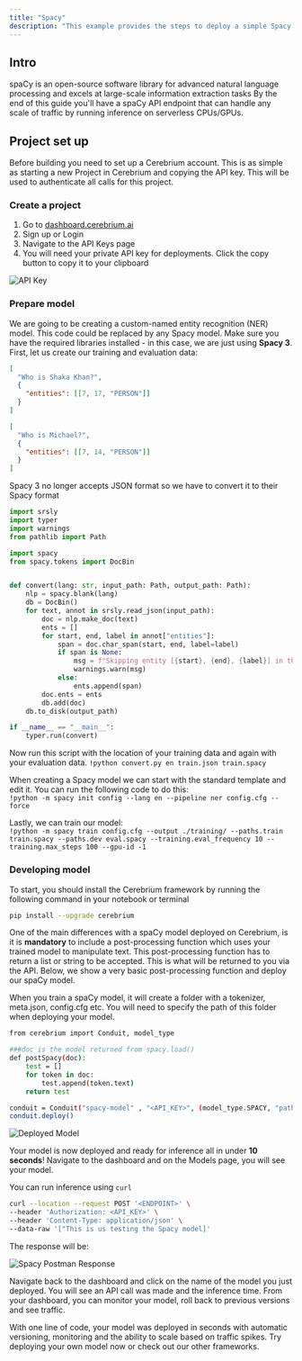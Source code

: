 ```yaml
---
title: "Spacy"
description: "This example provides the steps to deploy a simple Spacy model (from scratch!) using Cerebrium."
---
```


## Intro

spaCy is an open-source software library for advanced natural language processing and excels at large-scale information extraction tasks
By the end of this guide you'll have a spaCy API endpoint that can handle any scale of traffic by running inference on serverless CPUs/GPUs.

## Project set up

Before building you need to set up a Cerebrium account. This is as simple as
starting a new Project in Cerebrium and copying the API key. This will be used
to authenticate all calls for this project.

### Create a project

1. Go to [dashboard.cerebrium.ai](https://dashboard.cerebrium.ai)
2. Sign up or Login
3. Navigate to the API Keys page
4. You will need your private API key for deployments. Click the copy button to copy it to your clipboard

![API Key](/images/quickstarts/onnx-1.png)

### Prepare model

We are going to be creating a custom-named entity recognition (NER) model.
This code could be replaced by any Spacy model. Make sure you have
the required libraries installed - in this case, we are just using **Spacy 3**.
First, let us create our training and evaluation data:

```json
[
  "Who is Shaka Khan?",
  {
    "entities": [[7, 17, "PERSON"]]
  }
]
```

```json
[
  "Who is Michael?",
  {
    "entities": [[7, 14, "PERSON"]]
  }
]
```

<Note>
  Spacy 3 no longer accepts JSON format so we have to convert it to their Spacy
  format
</Note>

```python
import srsly
import typer
import warnings
from pathlib import Path

import spacy
from spacy.tokens import DocBin


def convert(lang: str, input_path: Path, output_path: Path):
    nlp = spacy.blank(lang)
    db = DocBin()
    for text, annot in srsly.read_json(input_path):
        doc = nlp.make_doc(text)
        ents = []
        for start, end, label in annot["entities"]:
            span = doc.char_span(start, end, label=label)
            if span is None:
                msg = f"Skipping entity [{start}, {end}, {label}] in the following text because the character span '{doc.text[start:end]}' does not align with token boundaries:\n\n{repr(text)}\n"
                warnings.warn(msg)
            else:
                ents.append(span)
        doc.ents = ents
        db.add(doc)
    db.to_disk(output_path)

if __name__ == "__main__":
    typer.run(convert)
```

Now run this script with the location of your training data and again with your evaluation data.
`!python convert.py en train.json train.spacy`

When creating a Spacy model we can start with the standard template and edit it. You can run the following code to do this:  
`!python -m spacy init config --lang en --pipeline ner config.cfg --force`

Lastly, we can train our model:  
`!python -m spacy train config.cfg --output ./training/ --paths.train train.spacy --paths.dev eval.spacy --training.eval_frequency 10 --training.max_steps 100 --gpu-id -1`

### Developing model

To start, you should install the Cerebrium framework by running the following
command in your notebook or terminal

```bash
pip install --upgrade cerebrium
```

One of the main differences with a spaCy model deployed on Cerebrium, is it is **mandatory** to include a post-processing function which uses your trained model to manipulate text.
This post-processing function has to return a list or string to be accepted. This is what will be returned to you via the API. Below, we show a very basic post-processing function
and deploy our spaCy model.

When you train a spaCy model, it will create a folder with a tokenizer, meta.json, config.cfg etc. You will need to specify the path of this folder when deploying your model.

```bash
from cerebrium import Conduit, model_type

###doc is the model returned from spacy.load()
def postSpacy(doc):
    test = []
    for token in doc:
        test.append(token.text)
    return test

conduit = Conduit("spacy-model" , "<API_KEY>", (model_type.SPACY, "path/to/trained/model/", {"post": postSpacy}))
conduit.deploy()
```

![Deployed Model](/images/quickstarts/spacy-1.png)

Your model is now deployed and ready for inference all in under **10 seconds**!
Navigate to the dashboard and on the Models page, you will see your model.

You can run inference using `curl`

```bash
curl --location --request POST '<ENDPOINT>' \
--header 'Authorization: <API_KEY>' \
--header 'Content-Type: application/json' \
--data-raw '["This is us testing the Spacy model]'
```

The response will be:

![Spacy Postman Response](/images/quickstarts/spacy-2.png)

Navigate back to the dashboard and click on the name of the model you just
deployed. You will see an API call was made and the inference time. From your dashboard, you can monitor your model, roll back to previous versions and see traffic.

With one line of code, your model was deployed in seconds with automatic
versioning, monitoring and the ability to scale based on traffic spikes. Try
deploying your own model now or check out our other frameworks.
